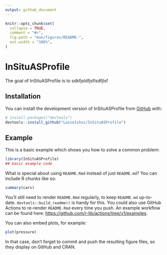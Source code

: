 ```yaml
---
output: github_document
---
```


<!-- README.md is generated from README.Rmd. Please edit that file -->

```r
knitr::opts_chunk$set(
  collapse = TRUE,
  comment = "#>",
  fig.path = "man/figures/README-",
  out.width = "100%",
)
```

# InSituASProfile

<!-- badges: start -->
<!-- badges: end -->

The goal of InSituASProfile is to sdkfjsldfjsflsdfjlsf

## Installation

You can install the development version of InSituASProfile from [GitHub](https://github.com/) with:

``` r
# install.packages("devtools")
devtools::install_github("LasseIshoi/InSituASProfile")
```

## Example

This is a basic example which shows you how to solve a common problem:

```r
library(InSituASProfile)
## basic example code
```

What is special about using `README.Rmd` instead of just `README.md`? You can include R chunks like so:

```r
summary(cars)
```

You'll still need to render `README.Rmd` regularly, to keep `README.md` up-to-date. `devtools::build_readme()` is handy for this. You could also use GitHub Actions to re-render `README.Rmd` every time you push. An example workflow can be found here: <https://github.com/r-lib/actions/tree/v1/examples>.

You can also embed plots, for example:

```r
plot(pressure)
```

In that case, don't forget to commit and push the resulting figure files, so they display on GitHub and CRAN.
